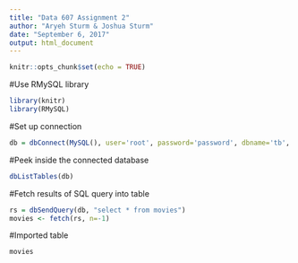 ```yaml
---
title: "Data 607 Assignment 2"
author: "Aryeh Sturm & Joshua Sturm"
date: "September 6, 2017"
output: html_document
---
```


```r
knitr::opts_chunk$set(echo = TRUE)
```

#Use RMySQL library
```r
library(knitr)
library(RMySQL)
```

#Set up connection
```r
db = dbConnect(MySQL(), user='root', password='password', dbname='tb', host='localhost')
```

#Peek inside the connected database
```r
dbListTables(db)
```

#Fetch results of SQL query into table
```r
rs = dbSendQuery(db, "select * from movies")
movies <- fetch(rs, n=-1)
```

#Imported table
```r
movies
```